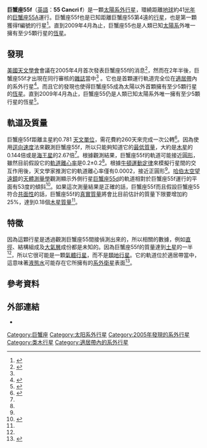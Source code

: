 {{Planetbox begin
| name = 55 Cancri f
}}
{{Planetbox image
| image = Artist's concept shows four of the five planets that orbit 55 Cancri, a star much like our own.jpg
| caption = [[藝術家|藝術家]]想像的巨蟹座55f，它的內側至少有另外3顆行星存在。
}}
{{Planetbox star
| star = [[巨蟹座55|巨蟹座55]]
| constell = [[巨蟹座|巨蟹座]]
| RA = {{RA|08|52|35.8}}
| DEC = {{DEC|+28|19|51}}
| app_mag = 5.95
| dist_ly = 40.9
| dist_pc = 12.5
| class = G8V
}}
{{Planetbox orbit
| semimajor = 0.781 ± 0.007<ref name="fischer08">{{cite journal|url=http://arxiv.org/abs/0712.3917|journal=Astrophysics|title=Five Planets Orbiting 55 Cancri|author=Debra A. Fischer,  Geoffrey W. Marcy,  R. Paul Butler,  Steven S. Vogt,  Greg Laughlin,  Gregory W. Henry,  David Abouav,  Kathryn M. G. Peek,  Jason T. Wright,  John A. Johnson,  Chris McCarthy,  Howard Isaacson|date=2007-12-23|accessdate=2008-09-17|archive-date=2021-03-08|archive-url=https://web.archive.org/web/20210308034852/https://arxiv.org/abs/0712.3917|dead-url=no}}</ref>
| eccentricity = 0.2 ± 0.2<ref name="fischer08" />
| period = 260.00 ± 1.1<ref name="fischer08" />
| ang_dist = 58.3
| arg_peri = 181.1 ± 60<ref name="fischer08" />
| t_peri = 2,450,080.9108 ± 1.1<ref name="fischer08" />
| semi-amp = 4.879 ± 0.6<ref name="fischer08" />
}}
{{Planetbox character
| minimum_mass = 0.144 ± 0.04<ref name="fischer08" />
}}
{{Planetbox discovery
| discovery_date = 2005年4月11日（發表）<br />2007年11月6日（公佈）
| discoverers = J. Wisdom發表<br />D. Fischer公佈
| discovery_method = [[:系外行星偵測法#徑向速度|逕向速度]]
| discovery_site = {{flag|United States}}
| discovery_status = Published
}}
{{Planetbox catalog
| names = Rho<sup>1</sup> Cancri f, HD 75732 f
}}
{{Planetbox end}}
'''巨蟹座55f'''（[[英語|英語]]：'''55 Cancri f'''）是一顆[[太陽系外行星|太陽系外行星]]，環繞距離[[地球|地球]]約41[[光年|光年]]的[[巨蟹座55|巨蟹座55]]A運行。巨蟹座55f也是已知距離巨蟹座55第4遠的[[行星|行星]]，也是第一顆獲得f編號的行星<ref>{{cite web|url=http://astrobiology.nasa.gov/articles/researchers-identify-first-five-planet-extrasolar-system/ |title=Researchers Identify First Five-Planet Extrasolar System |publisher=NASA Astrobiology |date=2007-11-12 |author=Shige Abe |accessdate=2008-09-17 |deadurl=yes |archiveurl=https://web.archive.org/web/20080916211923/http://astrobiology.nasa.gov/articles/researchers-identify-first-five-planet-extrasolar-system/ |archivedate=2008-09-16 }}</ref>。直到2009年4月為止，巨蟹座55也是人類已知[[太陽系|太陽系]]外唯一擁有至少5顆行星的[[恆星|恆星]]。

==發現==
[[美國天文學會|美國天文學會]]會議在2005年4月首次發表巨蟹座55f的消息<ref>{{cite journal|author=J. Wisdom |url=http://www.aas.org/publications/baas/v37n2/dda05/29.htm |archiveurl=https://web.archive.org/web/20061216012023/http://www.aas.org/publications/baas/v37n2/dda05/29.htm |archivedate=2006-12-16|title=A Neptune-sized Planet in the rho<sup>1</sup> Cancri System |accessdate=2008-09-17 |publisher=The American Astronomical Society |date=2005-04-11 |journal=DDA 36th Meeting, 10-14 April 2005—Session 5 Posters |deadurl=yes }}</ref>，然而在2年半後，巨蟹座55f才出現在同行審核的[[雜誌|雜誌]]當中<ref name="fischer08" /> <!-- Unlike the majority of known extrasolar planets, 55 Cancri f was detected by a third party, by reviewing already-published data on the star and analyzing observed changes in its [[radial_velocity|radial velocity]] (obtained by measuring of the [[Doppler_shift|Doppler shift]] of the star's [[spectrum|spectrum]]). -->。它也是首顆運行軌道完全位在[[適居帶|適居帶]]內的系外行星<ref>{{cite news |url=http://www.guardian.co.uk/science/2007/nov/07/spaceexploration |title=Could this be Earth's near twin? Introducing planet 55 Cancri f |publisher=''[[The_Guardian|The Guardian]]'' |author=Ian Sample, science correspondent |date= |accessdate=2008-10-17 |archive-date=2008-10-02 |archive-url=https://web.archive.org/web/20081002080911/http://www.guardian.co.uk/science/2007/nov/07/spaceexploration |dead-url=no }}</ref>。而且它的發現也使得巨蟹座55成為太陽以外首顆擁有至少5顆行星的[[恆星|恆星]]。直到2009年4月為止，巨蟹座55仍是人類已知太陽系外唯一擁有至少5顆行星的恆星<ref>{{cite web |url=http://exoplanet.eu/catalog-all.php |title=The Extrasolar Planets Encyclopaedia |publisher=Exoplanet.eu |date= |accessdate=2008-09-14 |archive-date=2012-07-08 |archive-url=https://web.archive.org/web/20120708045057/http://exoplanet.eu/catalog-all.php |dead-url=no }}</ref>。

==軌道及質量==
巨蟹座55f距離主星約0.781 [[天文單位|天文單位]]，需花費約260天來完成一次公轉<ref name=exopl>{{cite web |url=http://exoplanet.eu/planet.php?p1=55+Cnc&p2=f |title=Notes for Planet 55 Cnc f |publisher=''The Extrasolar Planets Encyclopaedia'' |date= |accessdate=2008-09-14 |archive-date=2012-05-26 |archive-url=https://web.archive.org/web/20120526133435/http://exoplanet.eu/planet.php?p1=55+Cnc&p2=f |dead-url=no }}</ref>。因為使用[[逕向速度|逕向速度]]法來觀測巨蟹座55f，所以只能夠知道它的[[最低質量|最低質量]]，大約是[[木星|木星]]的0.144倍或是[[海王星|海王星]]的2.67倍<ref name=exopl/>。根據觀測結果，巨蟹座55f的軌道可能接近[[圓形|圓形]]，雖然目前假設它的[[軌道離心率|軌道離心率]]是0.2±0.2<ref name="fischer08" />。根據[[牛頓運動定律|牛頓運動定律]]來模擬行星間的交互作用後，天文學家推測它的軌道離心率僅有0.0002，接近正圓形<ref name="fischer08" />。[[哈伯太空望遠鏡|哈伯太空望遠鏡]]的[[天體測量學|天體測量學]]觀測顯示外側行星[[巨蟹座55d|巨蟹座55d]]的軌道相對於巨蟹座55f運行的平面有53度的傾斜<ref>{{cite journal | url=http://www.iop.org/EJ/article/1538-4357/548/1/L57/005774.html | author=Han ''et al.'' | title=Preliminary Astrometric Masses for Proposed Extrasolar Planetary Companions | journal=The [[Astrophysical_Journal|Astrophysical Journal]] Letters | volume=548 | issue=1 | pages=L57–L60 | year=2001 | doi=10.1086/318927 | access-date=2009-05-26 | archive-date=2009-04-29 | archive-url=https://www.webcitation.org/5gP5VrdoG?url=http://www.iop.org/EJ/article/1538-4357/548/1/L57/005774.html | dead-url=no }}</ref>。如果這次測量結果是正確的話，巨蟹座55f而且假設巨蟹座55符合[[共面性|共面性]]的話，巨蟹座55f的[[真實質量|真實質量]]將會比目前估計的質量下限要增加約25%，達到0.18個[[木星質量|木星質量]]<ref name="fischer08" />。

==特徵==
因為這顆行星是透過觀測巨蟹座55間接偵測出來的，所以相關的數據，例如[[直徑|直徑]]、結構組成及[[大氣層|大氣層]]成份都是未知的。因為巨蟹座55f的質量達到[[土星|土星]]的一半<ref name=exopl/>，所以它很可能是一顆[[氣態巨行星|氣體行星]]，而不是[[類地行星|類地行星]]。它的軌道位於適居帶當中，這意味著[[液態水|液態水]]可能存在它所擁有的[[系外衛星|系外衛星]]表面<ref>{{cite web |url=http://www.guardian.co.uk/science/2007/nov/07/spaceexploration |title=Could this be Earth's near twin? Introducing planet 55 Cancri f |publisher=''The Guardian'' |author=Sample, Ian |date=2007-11-07 |accessdate=2008-09-17 |archive-date=2008-10-02 |archive-url=https://web.archive.org/web/20081002080911/http://www.guardian.co.uk/science/2007/nov/07/spaceexploration |dead-url=no }}</ref>。

==參考資料==
{{reflist}}

==外部連結==
{{commonscat|55 Cancri}}

* {{cite web |url=http://starrymirror.com/5thplanetorbitingstar.htm |title=Astronomers Find Fifth Planet Around 55 Cancri |accessdate=2008-09-17 |last=Ward Glen |first= |date=2007-11-08 |work=The Starry Mirror |deadurl=yes |archiveurl=https://web.archive.org/web/20071110000646/http://starrymirror.com/5thplanetorbitingstar.htm |archivedate=2007-11-10 }}

{{Sky|08|52|35.8|+|28|19|51|40900}}

{{巨蟹座55}}
{{55 Cancri}}

[[Category:巨蟹座|Category:巨蟹座]]
[[Category:太阳系外行星|Category:太阳系外行星]]
[[Category:2005年發現的系外行星|Category:2005年發現的系外行星]]
[[Category:类木行星|Category:类木行星]]
[[Category:適居帶內的系外行星|Category:適居帶內的系外行星]]